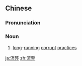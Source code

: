 ==Chinese==
{{zh-forms}}

===Pronunciation===
{{zh-pron
|m=liúbì
|mn=lâu-pè
|cat=n
}}

===Noun===
{{zh-noun}}

# [[long]]-[[running]] [[corrupt]] [[practice]]s

[[ja:流弊]]
[[zh:流弊]]